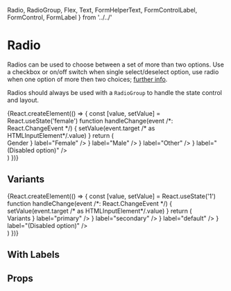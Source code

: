   Radio,
  RadioGroup,
  Flex,
  Text,
  FormHelperText,
  FormControlLabel,
  FormControl,
  FormLabel
} from '../../'

<Meta title="components|Radio" component={Radio} />

# Radio

Radios can be used to choose between a set of more than two options.
Use a checkbox or on/off switch when single select/deselect option,
use radio when one option of more then two choices; [further info](https://www.nngroup.com/articles/checkboxes-vs-radio-buttons/).

Radios should always be used with a `RadioGroup` to handle the state control and layout.

<Preview>
  <Story name="example">
    {React.createElement(() => {
      const [value, setValue] = React.useState('female')
      function handleChange(event /*: React.ChangeEvent<HTMLInputElement> */) {
        setValue(event.target /* as HTMLInputElement*/.value)
      }
      return (
        <div>
          <FormControl component="fieldset">
            <FormLabel component="legend">Gender</FormLabel>
            <RadioGroup
              aria-label="gender"
              name="gender1"
              value={value}
              onChange={handleChange}
            >
              <FormControlLabel
                value="female"
                color="primary"
                control={<Radio color="primary" />}
                label="Female"
              />
              <FormControlLabel
                value="male"
                control={<Radio color="primary" />}
                label="Male"
              />
              <FormControlLabel
                value="other"
                control={<Radio color="primary" />}
                label="Other"
              />
              <FormControlLabel
                value="disabled"
                disabled
                control={<Radio color="primary" />}
                label="(Disabled option)"
              />
            </RadioGroup>
          </FormControl>
        </div>
      )
    })}
  </Story>
</Preview>

## Variants

<Preview>
  <Story name="variants">
    {React.createElement(() => {
      const [value, setValue] = React.useState('1')
      function handleChange(event /*: React.ChangeEvent<HTMLInputElement> */) {
        setValue(event.target /* as HTMLInputElement*/.value)
      }
      return (
        <div>
          <FormControl component="fieldset">
            <FormLabel component="legend">Variants</FormLabel>
            <RadioGroup name="radio" value={value} onChange={handleChange}>
              <FormControlLabel
                value="primary"
                control={<Radio color="primary" />}
                label="primary"
              />
              <FormControlLabel
                value="secondary"
                control={<Radio color="secondary" />}
                label="secondary"
              />
              <FormControlLabel
                value="default"
                control={<Radio color="default" />}
                label="default"
              />
              <FormControlLabel
                value={value}
                disabled
                control={<Radio color={value} />}
                label="(Disabled option)"
              />
            </RadioGroup>
          </FormControl>
        </div>
      )
    })}
  </Story>
</Preview>

## With Labels

## Props

<Props of={Radio} />
